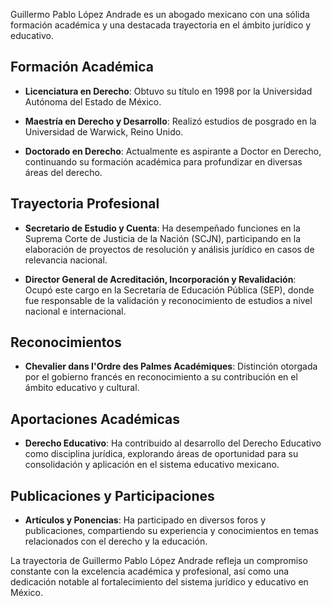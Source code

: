 Guillermo Pablo López Andrade es un abogado mexicano con una sólida formación académica y una destacada trayectoria en el ámbito jurídico y educativo.

## Formación Académica

- **Licenciatura en Derecho**: Obtuvo su título en 1998 por la Universidad Autónoma del Estado de México.

- **Maestría en Derecho y Desarrollo**: Realizó estudios de posgrado en la Universidad de Warwick, Reino Unido.

- **Doctorado en Derecho**: Actualmente es aspirante a Doctor en Derecho, continuando su formación académica para profundizar en diversas áreas del derecho.

## Trayectoria Profesional

- **Secretario de Estudio y Cuenta**: Ha desempeñado funciones en la Suprema Corte de Justicia de la Nación (SCJN), participando en la elaboración de proyectos de resolución y análisis jurídico en casos de relevancia nacional.

- **Director General de Acreditación, Incorporación y Revalidación**: Ocupó este cargo en la Secretaría de Educación Pública (SEP), donde fue responsable de la validación y reconocimiento de estudios a nivel nacional e internacional.

## Reconocimientos

- **Chevalier dans l'Ordre des Palmes Académiques**: Distinción otorgada por el gobierno francés en reconocimiento a su contribución en el ámbito educativo y cultural.

## Aportaciones Académicas

- **Derecho Educativo**: Ha contribuido al desarrollo del Derecho Educativo como disciplina jurídica, explorando áreas de oportunidad para su consolidación y aplicación en el sistema educativo mexicano.

## Publicaciones y Participaciones

- **Artículos y Ponencias**: Ha participado en diversos foros y publicaciones, compartiendo su experiencia y conocimientos en temas relacionados con el derecho y la educación.

La trayectoria de Guillermo Pablo López Andrade refleja un compromiso constante con la excelencia académica y profesional, así como una dedicación notable al fortalecimiento del sistema jurídico y educativo en México.
